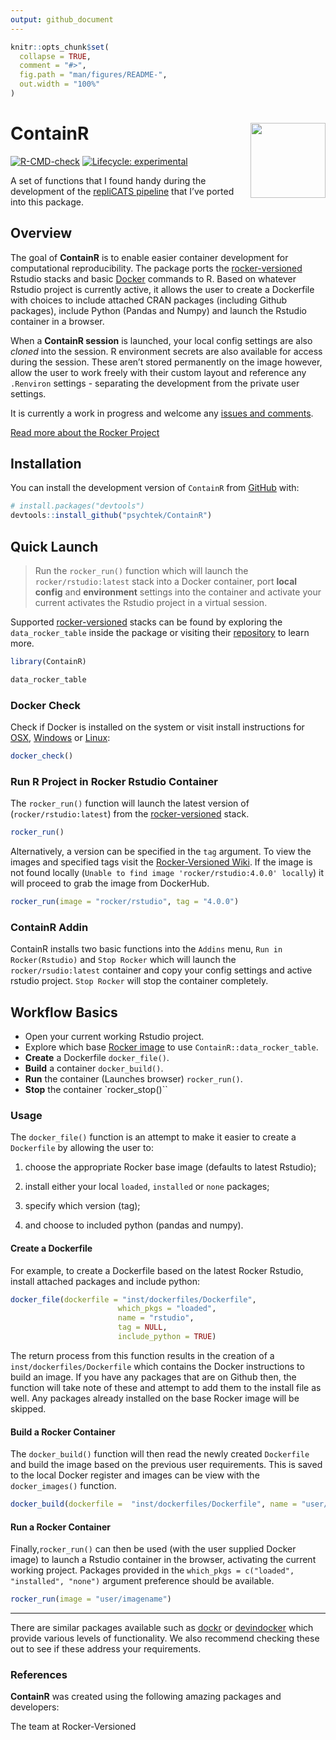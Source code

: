 ```yaml
---
output: github_document
---
```


<!-- README.md is generated from README.Rmd. Please edit that file -->

```r
knitr::opts_chunk$set(
  collapse = TRUE,
  comment = "#>",
  fig.path = "man/figures/README-",
  out.width = "100%"
)
```

# ContainR <img src="inst/figures/ContainR.png" align="right" width="120" />

<!-- badges: start -->
[![R-CMD-check](https://github.com/psychtek/ContainR/actions/workflows/R-CMD-check.yaml/badge.svg)](https://github.com/psychtek/ContainR/actions/workflows/R-CMD-check.yaml)
[![Lifecycle: experimental](https://img.shields.io/badge/lifecycle-experimental-orange.svg)](https://lifecycle.r-lib.org/articles/stages.html#experimental)
<!-- badges: end -->

A set of functions that I found handy during the development of the [repliCATS pipeline](https://replicats.research.unimelb.edu.au/) that I've ported into this package. 

## Overview

The goal of **ContainR** is to enable easier container development for computational reproducibility. The package ports the [rocker-versioned](https://github.com/rocker-org/rocker-versioned2) Rstudio stacks and basic [Docker](https://docs.docker.com/reference/) commands to R. Based on whatever Rstudio project is currently active, it allows the user to create a Dockerfile with choices to include attached CRAN packages (including Github packages), include Python (Pandas and Numpy) and launch the Rstudio container in a browser. 

When a **ContainR session** is launched, your local config settings are also *cloned* into the session. R environment secrets are also available for access during the session. These aren't stored permanently on the image however, allow the user to work freely with their custom layout and reference any `.Renviron` settings - separating the development from the private user settings.    

It is currently a work in progress and welcome any [issues and comments](https://github.com/psychtek/ContainR/issues). 

[Read more about the Rocker Project](https://rocker-project.org/)

## Installation

You can install the development version of `ContainR` from [GitHub](https://github.com/) with:

``` r
# install.packages("devtools")
devtools::install_github("psychtek/ContainR")
```

## Quick Launch

> Run the `rocker_run()` function which will launch the `rocker/rstudio:latest` stack into a Docker container, port **local config** and **environment** settings into the container and activate your current activates the Rstudio project in a virtual session.

Supported [rocker-versioned](https://github.com/rocker-org/rocker-versioned2) stacks can be found by exploring the `data_rocker_table` inside the package or visiting their [repository](https://github.com/rocker-org/rocker-versioned2) to learn more. 

```r
library(ContainR)

data_rocker_table
```

### Docker Check 
Check if Docker is installed on the system or visit install instructions for [OSX](https://docs.docker.com/desktop/install/mac-install/), [Windows](https://docs.docker.com/desktop/install/windows-install/) or [Linux](https://docs.docker.com/engine/install/):

```r
docker_check()
```

### Run R Project in Rocker Rstudio Container

The `rocker_run()` function will launch the latest version of (`rocker/rstudio:latest`) from the [rocker-versioned](https://github.com/rocker-org/rocker-versioned2) stack. 

```r
rocker_run()
```

Alternatively, a version can be specified in the `tag` argument. To view the images and specified tags visit the [Rocker-Versioned Wiki](https://github.com/rocker-org/rocker-versioned2/wiki). If the image is not found locally (`Unable to find image 'rocker/rstudio:4.0.0' locally`) it will proceed to grab the image from DockerHub. 

```r
rocker_run(image = "rocker/rstudio", tag = "4.0.0")

```

### ContainR Addin

ContainR installs two basic functions into the `Addins` menu, `Run in Rocker(Rstudio)` and `Stop Rocker` which will launch the `rocker/rsudio:latest` container and copy your config settings and active rstudio project. `Stop Rocker` will stop the container completely.

## Workflow Basics

- Open your current working Rstudio project. 
- Explore which base [Rocker image](https://rocker-project.org/) to use `ContainR::data_rocker_table`.
- **Create** a Dockerfile `docker_file()`.
- **Build** a container `docker_build()`.
- **Run** the container (Launches browser) `rocker_run()`.
- **Stop** the container `rocker_stop()``

### Usage

The `docker_file()` function is an attempt to make it easier to create a `Dockerfile` by allowing the user to: 

1) choose the appropriate Rocker base image (defaults to latest Rstudio); 

2) install either your local `loaded`, `installed` or `none` packages;

3) specify which version (tag);

4) and choose to included python (pandas and numpy). 

#### Create a Dockerfile 

For example, to create a Dockerfile based on the latest Rocker Rstudio, install attached packages and include python:

```r
docker_file(dockerfile = "inst/dockerfiles/Dockerfile",
                        which_pkgs = "loaded",
                        name = "rstudio",
                        tag = NULL,
                        include_python = TRUE)

```

The return process from this function results in the creation of a `inst/dockerfiles/Dockerfile` which contains the Docker instructions to build an image. If you have any packages that are on Github then, the function will take note of these and attempt to add them to the install file as well. Any packages already installed on the base Rocker image will be skipped. 

#### Build a Rocker Container 

The `docker_build()` function will then read the newly created `Dockerfile` and build the image based on the previous user requirements. This is saved to the local Docker register and images can be view with the `docker_images()` function. 

```r
docker_build(dockerfile =  "inst/dockerfiles/Dockerfile", name = "user/imagename")
```

#### Run a Rocker Container

Finally,`rocker_run()` can then be used (with the user supplied Docker image) to launch a Rstudio container in the browser, activating the current working project. Packages provided in the `which_pkgs = c("loaded", "installed", "none")` argument preference should be available. 

```r
rocker_run(image = "user/imagename")

```

----

There are similar packages available such as [dockr](https://github.com/smaakage85/dockr) or [devindocker](https://github.com/ThinkR-open/devindocker) which provide various levels of functionality. We also recommend checking these out to see if these address your requirements. 

### References 

**ContainR** was created using the following amazing packages and developers: 

The team at Rocker-Versioned 
